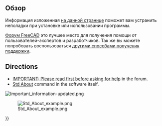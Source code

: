 <languages/>

<span id="Overview"></span>
==Обзор==

Информация изложенная [[Important_information/ru|на данной странице]] поможет вам устранить неполадки при установке или использовании программы. 

[https://forum.freecadweb.org/viewforum.php?f=3 Форум FreeCAD] это лучшее место для получения помощи от пользователей-экспертов и разработчиков. Так же вы можете попробовать воспользоваться [[Help/ru|другими способами получения поддержки]].

==Directions==

{{VeryImportantMessage|Before asking for help, you need to follow these links or click the images/captions below}}
* [https://forum.freecadweb.org/viewtopic.php?f=3&t=2264 IMPORTANT: Please read first before asking for help] in the forum.
* [[Std_About|Std About]] command in the software itself.
[[File:Important_information-updated.png|link=https://forum.freecadweb.org/viewtopic.php?f=3&t=2264]]
{{Caption|align=center|The request for important information is located at the top of every subforum. Click the image above to follow link.}}

[[File:Std_About_example.png|center|link=Std_About]]

{{Caption|align=center|Window with the "[[Std_About|About]]" information in the software. Do not take a picture of this window;<br/>Click the {{Button|Copy to clipboard}} button to be able to paste the information with your help request.}}

{{Userdocnavi{{#translation:}}}}
